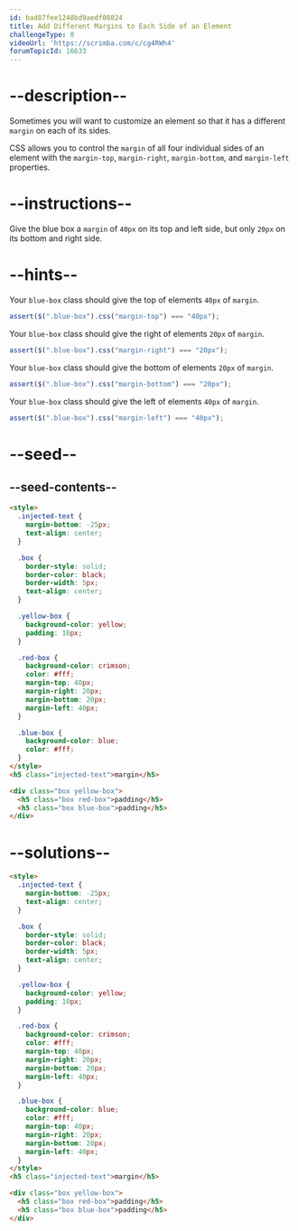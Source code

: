 ```yaml
---
id: bad87fee1248bd9aedf08824
title: Add Different Margins to Each Side of an Element
challengeType: 0
videoUrl: 'https://scrimba.com/c/cg4RWh4'
forumTopicId: 16633
---
```


# --description--

Sometimes you will want to customize an element so that it has a different `margin` on each of its sides.

CSS allows you to control the `margin` of all four individual sides of an element with the `margin-top`, `margin-right`, `margin-bottom`, and `margin-left` properties.

# --instructions--

Give the blue box a `margin` of `40px` on its top and left side, but only `20px` on its bottom and right side.

# --hints--

Your `blue-box` class should give the top of elements `40px` of `margin`.

```js
assert($(".blue-box").css("margin-top") === "40px");
```

Your `blue-box` class should give the right of elements `20px` of `margin`.

```js
assert($(".blue-box").css("margin-right") === "20px");
```

Your `blue-box` class should give the bottom of elements `20px` of `margin`.

```js
assert($(".blue-box").css("margin-bottom") === "20px");
```

Your `blue-box` class should give the left of elements `40px` of `margin`.

```js
assert($(".blue-box").css("margin-left") === "40px");
```

# --seed--

## --seed-contents--

```html
<style>
  .injected-text {
    margin-bottom: -25px;
    text-align: center;
  }

  .box {
    border-style: solid;
    border-color: black;
    border-width: 5px;
    text-align: center;
  }

  .yellow-box {
    background-color: yellow;
    padding: 10px;
  }

  .red-box {
    background-color: crimson;
    color: #fff;
    margin-top: 40px;
    margin-right: 20px;
    margin-bottom: 20px;
    margin-left: 40px;
  }

  .blue-box {
    background-color: blue;
    color: #fff;
  }
</style>
<h5 class="injected-text">margin</h5>

<div class="box yellow-box">
  <h5 class="box red-box">padding</h5>
  <h5 class="box blue-box">padding</h5>
</div>
```

# --solutions--

```html
<style>
  .injected-text {
    margin-bottom: -25px;
    text-align: center;
  }

  .box {
    border-style: solid;
    border-color: black;
    border-width: 5px;
    text-align: center;
  }

  .yellow-box {
    background-color: yellow;
    padding: 10px;
  }

  .red-box {
    background-color: crimson;
    color: #fff;
    margin-top: 40px;
    margin-right: 20px;
    margin-bottom: 20px;
    margin-left: 40px;
  }

  .blue-box {
    background-color: blue;
    color: #fff;
    margin-top: 40px;
    margin-right: 20px;
    margin-bottom: 20px;
    margin-left: 40px;
  }
</style>
<h5 class="injected-text">margin</h5>

<div class="box yellow-box">
  <h5 class="box red-box">padding</h5>
  <h5 class="box blue-box">padding</h5>
</div>
```
